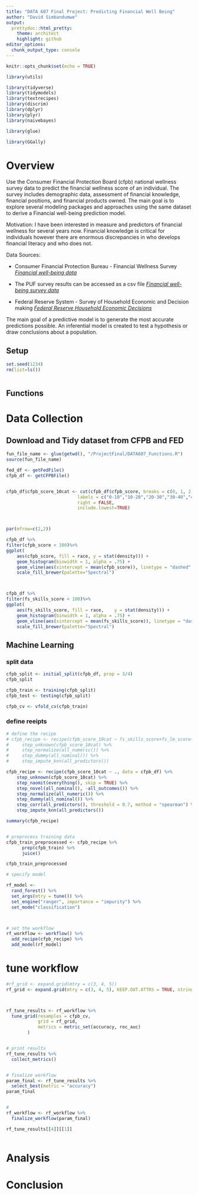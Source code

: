 ```yaml
---
title: "DATA 607 Final Project: Predicting Financial Well Being"
author: "David Simbandumwe"
output:
  prettydoc::html_pretty:
    theme: architect
    highlight: github
editor_options: 
  chunk_output_type: console
---
```


```r
knitr::opts_chunk$set(echo = TRUE)

library(utils)

library(tidyverse)
library(tidymodels)
library(textrecipes)
library(discrim)
library(dplyr)
library(plyr)
library(naivebayes)

library(glue)

library(GGally)

```


# Overview

Use the Consumer Financial Protection Board (cfpb) national wellness  survey data to predict the financial wellness score of an individual. The survey includes demographic data, assessment of financial knowledge,  financial positions, and financial products owned. The main goal is to explore several modeling packages and approaches using the same dataset to derive a Financial well-being prediction model. 


Motivation: I have been interested in measure and predictors of financial wellness for several years now.  Financial knowledge is critical for individuals however there are enormous discrepancies in who develops financial literacy and who does not. 

Data Sources:

- Consumer Financial Protection Bureau - Financial Wellness Survey [*Financial well-being data*](https://www.consumerfinance.gov/data-research/financial-well-being-survey-data/)

- The PUF survey results can be accessed as a csv file [*Financial well-being survey data*](https://www.consumerfinance.gov/documents/5614/NFWBS_PUF_2016_data.csv)

- Federal Reserve System - Survey of Household Economic and Decision making  [*Federal Reserve Household Economic Decisions*](https://www.federalreserve.gov/consumerscommunities/shed_data.htm)





The main goal of a predictive model is to generate the most accurate predictions possible.
An inferential model is created to test a hypothesis or draw conclusions about a population.





## Setup

```r

set.seed(1234)
rm(list=ls())



```


## Functions




# Data Collection



## Download and Tidy dataset from CFPB and FED

```r

fun_file_name <- glue(getwd(), "/ProjectFinal/DATA607_Functions.R")
source(fun_file_name)

fed_df <- getFedFile()
cfpb_df <- getCFPBFile()


cfpb_df$cfpb_score_10cat <- cut(cfpb_df$cfpb_score, breaks = c(0, 1, 2, 3, 4, 5, 6, 7, 8, 9, 10),
                           labels = c("0-10","10-20","20-30","30-40","40-50","50-60","60-70","70-80","80-90","90-100"),
                           right = FALSE,
                           include.lowest=TRUE)    



par(mfrow=c(2,2))

cfpb_df %>%
filter(cfpb_score < 100)%>%
ggplot(
    aes(cfpb_score, fill = race, y = stat(density))) +
    geom_histogram(binwidth = 1, alpha = .75) +
    geom_vline(aes(xintercept = mean(cfpb_score)), linetype = "dashed", size = .2) +
    scale_fill_brewer(palette="Spectral")



cfpb_df %>%
filter(fs_skills_score < 100)%>%
ggplot(
    aes(fs_skills_score, fill = race,    y = stat(density))) +
    geom_histogram(binwidth = 1, alpha = .75) +
    geom_vline(aes(xintercept = mean(fs_skills_score)), linetype = "dashed", size = .2) +
    scale_fill_brewer(palette="Spectral")


```





## Machine Learning


### split data

```r


cfpb_split <- initial_split(cfpb_df, prop = 3/4)
cfpb_split

cfpb_train <- training(cfpb_split)
cfpb_test <- testing(cfpb_split)

cfpb_cv <- vfold_cv(cfpb_train)


```



### define reeipts 

```r


# define the recipe
# cfpb_recipe <- recipe(cfpb_score_10cat ~ fs_skills_score+fs_lm_score+fs_kh_score, data = cfpb_df) %>%
#     step_unknown(cfpb_score_10cat) %>%
#     step_normalize(all_numeric()) %>%
#     step_dummy(all_nominal()) %>%
#     step_impute_knn(all_predictors())

cfpb_recipe <- recipe(cfpb_score_10cat ~ ., data = cfpb_df) %>%
    step_unknown(cfpb_score_10cat) %>%
    step_naomit(everything(), skip = TRUE) %>% 
    step_novel(all_nominal(), -all_outcomes()) %>%
    step_normalize(all_numeric()) %>%
    step_dummy(all_nominal()) %>%
    step_corr(all_predictors(), threshold = 0.7, method = "spearman") %>%
    step_impute_knn(all_predictors())

summary(cfpb_recipe)


# preprocess training data
cfpb_train_preprocessed <- cfpb_recipe %>%
      prep(cfpb_train) %>%
      juice()

cfpb_train_preprocessed


```





```r

# specify model

rf_model <- 
  rand_forest() %>%
  set_args(mtry = tune()) %>%
  set_engine("ranger", importance = "impurity") %>%
  set_mode("classification") 



# set the workflow
rf_workflow <- workflow() %>%
  add_recipe(cfpb_recipe) %>%
  add_model(rf_model)


```




# tune workflow

```r


#rf_grid <- expand.grid(mtry = c(3, 4, 5))
rf_grid <- expand.grid(mtry = c(3, 4, 5), KEEP.OUT.ATTRS = TRUE, stringsAsFactors = TRUE)



rf_tune_results <- rf_workflow %>%
  tune_grid(resamples = cfpb_cv, 
            grid = rf_grid, 
            metrics = metric_set(accuracy, roc_auc) 
        )


# print results
rf_tune_results %>%
  collect_metrics()


# finalize workflow
param_final <- rf_tune_results %>%
  select_best(metric = "accuracy")
param_final


#
rf_workflow <- rf_workflow %>%
  finalize_workflow(param_final)


```





```r

rf_tune_results[[4]][[1]]



```







# Analysis


# Conclusion
	
	
	
	
	
	
	
